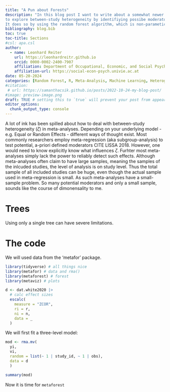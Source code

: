 ```yaml
---
title: "A Pun about Forests"
description: "In this blog post I want to write about a somewhat newer technique in the context of meta-analyses `Metaforest`. Developed by Caspar van Lissa CITE, the goal of it is
to explore between-study heterogeneity by identifiying possibe moderators.
It does so by using the random forest algorithm, which is non-parametic and thus useful in samll-sample situations."
bibliography: blog.bib
toc: true
toc-title: Sections
#csl: apa.csl
author:
  - name: Leonhard Reiter
    url: https://leonhardreitr.github.io
    orcid: 0000-0002-2400-7907
    affiliation: Department of Occupational, Economic, and Social Psychology, Faculty of Psychology, University of Vienna
    affiliation-url: https://social-econ-psych.univie.ac.at
date: 05-20-2024
categories: [Random Forest, R, Meta-Analysis, Machine Learning, Heterogeneity] # self-defined categories
#citation: 
 # url: https://samanthacsik.github.io/posts/2022-10-24-my-blog-post/ 
#image: preview-image.png
draft: TRUE # setting this to `true` will prevent your post from appearing on your listing page until you're ready!
editor_options: 
  chunk_output_type: console
---
```

A lot of ink has been spilled about how to deal with between-study heterogeneity ($\zeta$) in meta-analyses. Depending on your underlying model - e.g. Equal or Random Effects - different ways of thought exist. Most commonly researchers employ meta-regression (aka subgroup-analysis) to test potential,
a-priori defined moderators CITE LISSA 2018. However, one would need to know explicitly know what influences $\zeta$. Furhter most meta-analyses simply lack the power to reliably detect such effects. Although meta-analyses often claim to have large samples, meaning the samples of the inlcuded studies, the level of analysis is on study level. Thus the total sample of all included studies can be huge, even though the actual sample used in meta-regression is small.
As such meta-analyses have a small-sample problem. So many potential moderators and only a small sample, sounds like the course of dimonensality to me.

# Trees

Using only a single tree can have severe limitations. 

# The code
We will used data from the 'metafor' package.

```r
library(tidyverse) # all things nice
library(metafor) # data and rma()
library(metaforest) # forest
library(metaviz) # plots

d <- dat.white2020 |>
  # calc effect sizes
  escalc(
    measure = "ZCOR",
    ri = r,
    ni = n,
    data = _
  )
```

We will first fit a three-level model:

```r
mod <- rma.mv(
  yi,
  vi,
  random = list(~ 1 | study_id, ~ 1 | obs),
  data = d
  )

summary(mod)
```

Now it is time for `metaforest`


